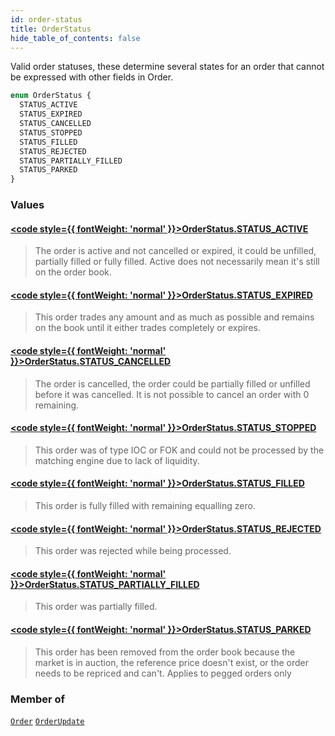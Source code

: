 ```yaml
---
id: order-status
title: OrderStatus
hide_table_of_contents: false
---
```








Valid order statuses, these determine several states for an order that cannot be expressed with other fields in Order.

```graphql
enum OrderStatus {
  STATUS_ACTIVE
  STATUS_EXPIRED
  STATUS_CANCELLED
  STATUS_STOPPED
  STATUS_FILLED
  STATUS_REJECTED
  STATUS_PARTIALLY_FILLED
  STATUS_PARKED
}
```


### Values

#### [<code style={{ fontWeight: 'normal' }}>OrderStatus.<b>STATUS_ACTIVE</b></code>](#) 
> The order is active and not cancelled or expired, it could be unfilled, partially filled or fully filled.
Active does not necessarily mean it's still on the order book.
> 

#### [<code style={{ fontWeight: 'normal' }}>OrderStatus.<b>STATUS_EXPIRED</b></code>](#) 
> This order trades any amount and as much as possible and remains on the book until it either trades completely or expires.
> 

#### [<code style={{ fontWeight: 'normal' }}>OrderStatus.<b>STATUS_CANCELLED</b></code>](#) 
> The order is cancelled, the order could be partially filled or unfilled before it was cancelled. It is not possible to cancel an order with 0 remaining.
> 

#### [<code style={{ fontWeight: 'normal' }}>OrderStatus.<b>STATUS_STOPPED</b></code>](#) 
> This order was of type IOC or FOK and could not be processed by the matching engine due to lack of liquidity.
> 

#### [<code style={{ fontWeight: 'normal' }}>OrderStatus.<b>STATUS_FILLED</b></code>](#) 
> This order is fully filled with remaining equalling zero.
> 

#### [<code style={{ fontWeight: 'normal' }}>OrderStatus.<b>STATUS_REJECTED</b></code>](#) 
> This order was rejected while being processed.
> 

#### [<code style={{ fontWeight: 'normal' }}>OrderStatus.<b>STATUS_PARTIALLY_FILLED</b></code>](#) 
> This order was partially filled.
> 

#### [<code style={{ fontWeight: 'normal' }}>OrderStatus.<b>STATUS_PARKED</b></code>](#) 
> This order has been removed from the order book because the market is in auction, the reference price doesn't exist, or the order needs to be repriced and can't. Applies to pegged orders only
> 



### Member of

[`Order`](/docs/testnet/graphql/objects/order)  <Badge class="secondary" text="object"/><Bullet />[`OrderUpdate`](/docs/testnet/graphql/objects/order-update)  <Badge class="secondary" text="object"/>



